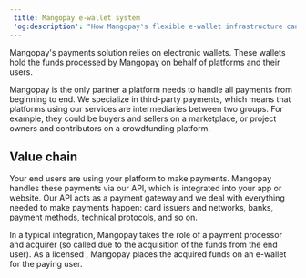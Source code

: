 ```yaml
---  
 title: Mangopay e-wallet system
 'og:description': "How Mangopay's flexible e-wallet infrastructure can supercharge your payment flows."
---
```



Mangopay's payments solution relies on electronic wallets. These wallets hold
the funds processed by Mangopay on behalf of platforms and their users.

Mangopay is the only partner a platform needs to handle all payments from
beginning to end. We specialize in third-party payments, which means that
platforms using our services are intermediaries between two groups. For example,
they could be buyers and sellers on a marketplace, or project owners and
contributors on a crowdfunding platform.

## Value chain

Your end users are using your platform to make payments. Mangopay handles these
payments via our API, which is integrated into your app or website. Our API acts
as a payment gateway and we deal with everything needed to make payments happen:
card issuers and networks, banks, payment methods, technical protocols, and so
on.

In a typical integration, Mangopay takes the role of a payment processor and
acquirer (so called due to the acquisition of the funds from the end user). As a
licensed <Emi /> , Mangopay places the acquired funds on an e-wallet for the
paying user.
